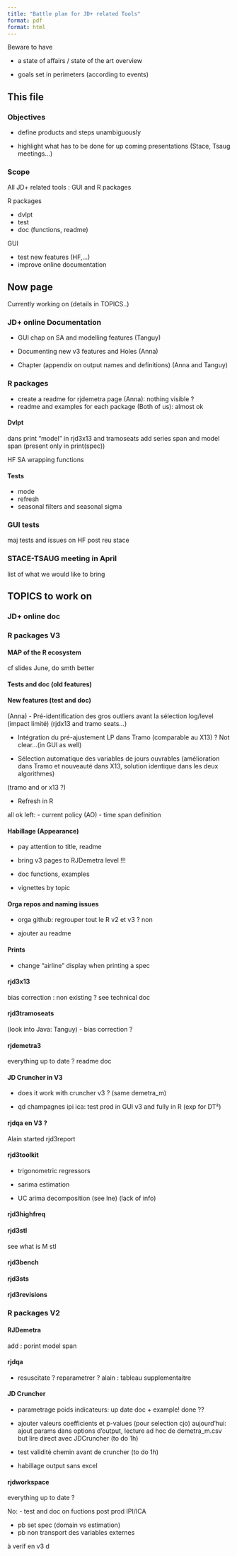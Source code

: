 ```yaml
---
title: "Battle plan for JD+ related Tools"
format: pdf
format: html 
---
```


Beware to have 

- a state of affairs / state of the art overview

- goals set in perimeters (according to events)

## This file 

### Objectives 

- define products and steps unambiguously

- highlight what has to be done for up coming presentations (Stace, Tsaug meetings...)

### Scope 

All JD+ related tools : GUI and R packages 

R packages 

- dvlpt 
- test 
- doc (functions, readme)

GUI 

- test new features (HF,...)
- improve online documentation 

## Now page

Currently working on (details in TOPICS..)

### JD+ online Documentation 

- GUI chap on SA and modelling features (Tanguy)

- Documenting new v3 features and Holes (Anna)

- Chapter (appendix on output names and definitions) (Anna and Tanguy)


### R packages 

- create a readme for rjdemetra page (Anna): nothing visible ?
- readme and examples for each package (Both of us): almost ok 

#### Dvlpt 

dans print "model" in rjd3x13 and tramoseats 
add series span and model span
(present only in print(spec))

HF SA wrapping functions 

#### Tests

- mode
- refresh 
- seasonal filters and seasonal sigma 

### GUI tests

maj tests and issues on HF post reu stace 



### STACE-TSAUG meeting in April 

list of what we would like to bring 

## TOPICS to work on 

### JD+ online doc 

### R packages V3

#### MAP of the R ecosystem

cf slides June, do smth better 

#### Tests and doc (old features)

#### New features (test and doc)

(Anna)
-	Pré-identification des gros outliers avant la sélection log/level (impact limité)
(rjdx13 and tramo seats...)

-	Intégration du pré-ajustement LP dans Tramo (comparable au X13) ? Not clear...(in GUI as well)

-	Sélection automatique des variables de jours ouvrables (amélioration dans Tramo et nouveauté dans X13, solution identique dans les deux algorithmes)

(tramo and or x13 ?)

- Refresh in R 

all ok 
left:
- current policy (AO)
- time span definition 


#### Habillage (Appearance)

- pay attention to title, readme

- bring v3 pages to RJDemetra level !!!

- doc functions, examples 

- vignettes by topic

#### Orga repos and naming issues 

- orga github: regrouper tout le R v2 et v3 ? non 

- ajouter au readme

#### Prints

- change "airline" display when printing a spec 

#### rjd3x13

bias correction : non existing ? see technical doc

#### rjd3tramoseats 

(look into Java: Tanguy)
- bias correction ?


#### rjdemetra3 

everything up to date ? 
readme
doc 
 
#### JD Cruncher in V3

- does it work with cruncher v3 ? (same demetra_m)

- qd champagnes ipi ica: test prod in GUI v3 and fully in R (exp for DT²)

#### rjdqa en V3 ?

Alain started rjd3report

#### rjd3toolkit 

- trigonometric regressors

- sarima estimation

- UC arima decomposition (see Ine) (lack of info)

#### rjd3highfreq 

#### rjd3stl 

see what is M stl

#### rjd3bench

#### rjd3sts 

#### rjd3revisions


### R packages V2

#### RJDemetra 

add : porint model span 


#### rjdqa 

- resuscitate ? reparametrer ?
alain : tableau supplementaitre

#### JD Cruncher 

- parametrage poids indicateurs: up date doc + example! done ??

- ajouter valeurs coefficients et p-values (pour selection cjo) 
aujourd'hui: ajout params dans options d'output, lecture ad hoc de demetra_m.csv
but lire direct avec JDCruncher (to do 1h)

- test validité chemin avant de cruncher (to do 1h)

- habillage output sans excel 

#### rjdworkspace 

everything up to date ?

No: 
- test and doc on fuctions post prod IPI/ICA

- pb set spec (domain vs estimation)
- pb non transport des variables externes 

à verif en v3 d





